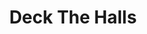---
title: "Deck The Halls"
subtitle: ""
creator: "William Loose Orchestra"
categories: ["cds"]
featuredImage: "../src/assets/images/item/cds/DSC02969.png"
views: ["../src/assets/images/item/cds/DSC02969.png"]
nextItem: []
---